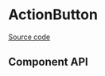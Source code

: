 

# ActionButton

[Source code](https://github.com/leemonade/bubbles/tree/main/packages/components/overlay/DetailPanel/DetailPanel)

## Component API

<Preview>
  <Story id="overlay-detailpanel--default-detailpanel" />
</Preview>

<Props />
